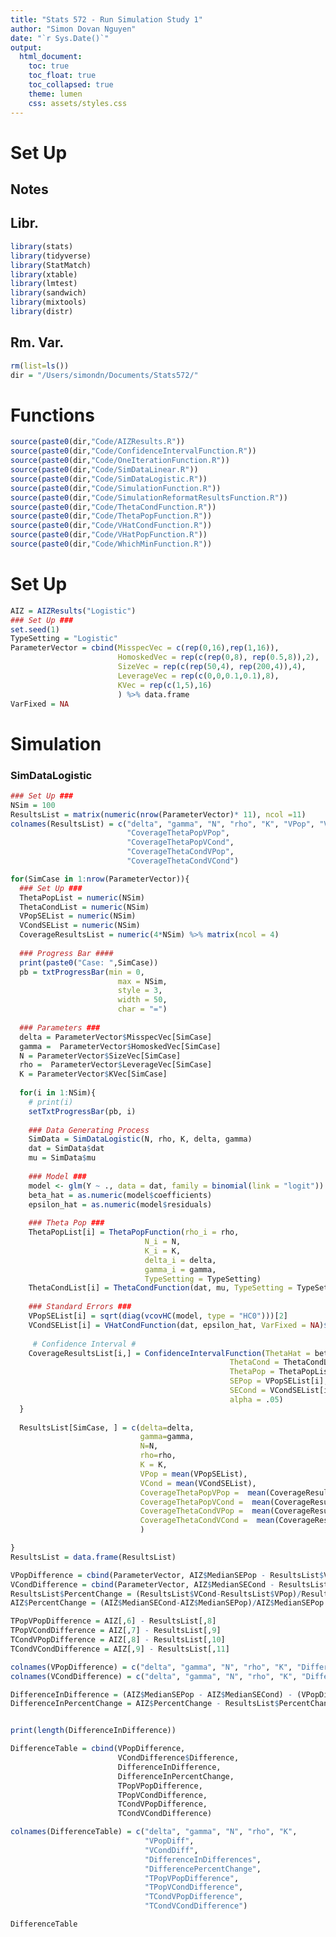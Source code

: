 ```yaml
---
title: "Stats 572 - Run Simulation Study 1"
author: "Simon Dovan Nguyen"
date: "`r Sys.Date()`"
output:
  html_document:
    toc: true
    toc_float: true
    toc_collapsed: true
    theme: lumen
    css: assets/styles.css
---
```


# Set Up
## Notes

## Libr.
```r
library(stats)
library(tidyverse)
library(StatMatch)
library(xtable)
library(lmtest)
library(sandwich)
library(mixtools)
library(distr)
```

## Rm. Var.
```r
rm(list=ls())
dir = "/Users/simondn/Documents/Stats572/"
```

# Functions
```r
source(paste0(dir,"Code/AIZResults.R"))
source(paste0(dir,"Code/ConfidenceIntervalFunction.R"))
source(paste0(dir,"Code/OneIterationFunction.R"))
source(paste0(dir,"Code/SimDataLinear.R"))
source(paste0(dir,"Code/SimDataLogistic.R"))
source(paste0(dir,"Code/SimulationFunction.R"))
source(paste0(dir,"Code/SimulationReformatResultsFunction.R"))
source(paste0(dir,"Code/ThetaCondFunction.R"))
source(paste0(dir,"Code/ThetaPopFunction.R"))
source(paste0(dir,"Code/VHatCondFunction.R"))
source(paste0(dir,"Code/VHatPopFunction.R"))
source(paste0(dir,"Code/WhichMinFunction.R"))
```

# Set Up
```r
AIZ = AIZResults("Logistic")
### Set Up ###
set.seed(1)
TypeSetting = "Logistic"
ParameterVector = cbind(MisspecVec = c(rep(0,16),rep(1,16)),                        # Delta: Misspecification Rate
                        HomoskedVec = rep(c(rep(0,8), rep(0.5,8)),2),                # Gamma: Heteroskedasticity Rate
                        SizeVec = rep(c(rep(50,4), rep(200,4)),4),                   # N: Observations
                        LeverageVec = rep(c(0,0,0.1,0.1),8),                         # rho: Mixture Leverage
                        KVec = rep(c(1,5),16)                                        # K: Parameters
                        ) %>% data.frame
VarFixed = NA
```

# Simulation

### SimDataLogistic
```r
### Set Up ###
NSim = 100
ResultsList = matrix(numeric(nrow(ParameterVector)* 11), ncol =11)
colnames(ResultsList) = c("delta", "gamma", "N", "rho", "K", "VPop", "VCond", 
                          "CoverageThetaPopVPop",
                          "CoverageThetaPopVCond",
                          "CoverageThetaCondVPop",
                          "CoverageThetaCondVCond")
```

```r
for(SimCase in 1:nrow(ParameterVector)){
  ### Set Up ###
  ThetaPopList = numeric(NSim)
  ThetaCondList = numeric(NSim)
  VPopSEList = numeric(NSim)
  VCondSEList = numeric(NSim)
  CoverageResultsList = numeric(4*NSim) %>% matrix(ncol = 4)
  
  ### Progress Bar ####
  print(paste0("Case: ",SimCase))
  pb = txtProgressBar(min = 0, 
                        max = NSim,
                        style = 3,  
                        width = 50,
                        char = "=")
  
  ### Parameters ###
  delta = ParameterVector$MisspecVec[SimCase]  
  gamma =  ParameterVector$HomoskedVec[SimCase]  
  N = ParameterVector$SizeVec[SimCase]            
  rho =  ParameterVector$LeverageVec[SimCase]     
  K = ParameterVector$KVec[SimCase] 
  
  for(i in 1:NSim){
    # print(i)
    setTxtProgressBar(pb, i)
    
    ### Data Generating Process 
    SimData = SimDataLogistic(N, rho, K, delta, gamma)
    dat = SimData$dat
    mu = SimData$mu
    
    ### Model ###
    model <- glm(Y ~ ., data = dat, family = binomial(link = "logit"))
    beta_hat = as.numeric(model$coefficients) 
    epsilon_hat = as.numeric(model$residuals)
    
    ### Theta Pop ###
    ThetaPopList[i] = ThetaPopFunction(rho_i = rho, 
                              N_i = N,
                              K_i = K, 
                              delta_i = delta, 
                              gamma_i = gamma, 
                              TypeSetting = TypeSetting)
    ThetaCondList[i] = ThetaCondFunction(dat, mu, TypeSetting = TypeSetting)
    
    ### Standard Errors ###
    VPopSEList[i] = sqrt(diag(vcovHC(model, type = "HC0")))[2]
    VCondSEList[i] = VHatCondFunction(dat, epsilon_hat, VarFixed = NA)$RegressionSE[2]
    
     # Confidence Interval #
    CoverageResultsList[i,] = ConfidenceIntervalFunction(ThetaHat = beta_hat[2],
                                                 ThetaCond = ThetaCondList[i],
                                                 ThetaPop = ThetaPopList[i],
                                                 SEPop = VPopSEList[i],
                                                 SECond = VCondSEList[i],
                                                 alpha = .05)
  }
  
  ResultsList[SimCase, ] = c(delta=delta, 
                             gamma=gamma, 
                             N=N, 
                             rho=rho, 
                             K = K, 
                             VPop = mean(VPopSEList), 
                             VCond = mean(VCondSEList),
                             CoverageThetaPopVPop =  mean(CoverageResultsList[,1]),
                             CoverageThetaPopVCond =  mean(CoverageResultsList[,2]),
                             CoverageThetaCondVPop =  mean(CoverageResultsList[,3]),
                             CoverageThetaCondVCond =  mean(CoverageResultsList[,4])
                             )

}
ResultsList = data.frame(ResultsList)

```


```r
VPopDifference = cbind(ParameterVector, AIZ$MedianSEPop - ResultsList$VPop)
VCondDifference = cbind(ParameterVector, AIZ$MedianSECond - ResultsList$VCond)
ResultsList$PercentChange = (ResultsList$VCond-ResultsList$VPop)/ResultsList$VPop
AIZ$PercentChange = (AIZ$MedianSECond-AIZ$MedianSEPop)/AIZ$MedianSEPop

TPopVPopDifference = AIZ[,6] - ResultsList[,8]
TPopVCondDifference = AIZ[,7] - ResultsList[,9]
TCondVPopDifference = AIZ[,8] - ResultsList[,10]
TCondVCondDifference = AIZ[,9] - ResultsList[,11]

colnames(VPopDifference) = c("delta", "gamma", "N", "rho", "K", "Difference")
colnames(VCondDifference) = c("delta", "gamma", "N", "rho", "K", "Difference")

DifferenceInDifference = (AIZ$MedianSEPop - AIZ$MedianSECond) - (VPopDifference$Difference - VCondDifference$Difference)
DifferenceInPercentChange = AIZ$PercentChange - ResultsList$PercentChange


print(length(DifferenceInDifference))

DifferenceTable = cbind(VPopDifference, 
                        VCondDifference$Difference, 
                        DifferenceInDifference,
                        DifferenceInPercentChange,
                        TPopVPopDifference,
                        TPopVCondDifference,
                        TCondVPopDifference,
                        TCondVCondDifference)

colnames(DifferenceTable) = c("delta", "gamma", "N", "rho", "K", 
                              "VPopDiff", 
                              "VCondDiff",
                              "DifferenceInDifferences",
                              "DifferencePercentChange",
                              "TPopVPopDifference",
                              "TPopVCondDifference",
                              "TCondVPopDifference",
                              "TCondVCondDifference")

DifferenceTable
```


